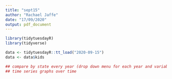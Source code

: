 ```yaml
---
title: "sept15"
author: "Rachael Jaffe"
date: "17/09/2020"
output: pdf_document
---
```


```r
library(tidytuesdayR)
library(tidyverse)
```

```r
data <- tidytuesdayR::tt_load("2020-09-15")
data <- data$kids
```

```r

## compare by state every year (drop down menu for each year and variable)
## time series graphs over time
```

